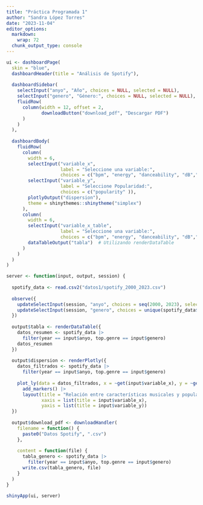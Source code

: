 ```yaml
---
title: "Práctica Programada 1"
author: "Sandra López Torres"
date: "2023-11-04"
editor_options: 
  markdown: 
    wrap: 72
  chunk_output_type: console
---
```


```r
ui <- dashboardPage(
  skin = "blue",
  dashboardHeader(title = "Análisis de Spotify"),
  
  dashboardSidebar(
    selectInput("anyo", "Año", choices = NULL, selected = NULL),
    selectInput("genero", "Género:", choices = NULL, selected = NULL),
    fluidRow(
      column(width = 12, offset = 2,
             downloadButton("download_pdf", "Descargar PDF")
      )
    )
  ),
  
  dashboardBody(
    fluidRow(
      column(
        width = 6,
        selectInput("variable_x",
                    label = "Seleccione una variable:",
                    choices = c("bpm", "energy", "danceability", "dB","liveness", "acousticness", "speechiness")),
        selectInput("variable_y",
                    label = "Seleccione Popularidad:",
                    choices = c("popularity" )),
        plotlyOutput("dispersion"),
        theme = shinythemes::shinytheme("simplex")
      ),
      column(
        width = 6,
        selectInput("variable_x_table",
                    label = "Seleccione una variable:",
                    choices = c("bpm", "energy", "danceability", "dB","liveness", "acousticness", "speechiness")),
        dataTableOutput("tabla")  # Utilizando renderDataTable
      )
    )
  )
)

server <- function(input, output, session) {
  
  spotify_data <- read.csv2("datos1/spotify_2000_2023.csv")
  
  observe({
    updateSelectInput(session, "anyo", choices = seq(2000, 2023), selected = 2023)
    updateSelectInput(session, "genero", choices = unique(spotify_data$top.genre))
  })
  
  output$tabla <- renderDataTable({
    datos_resumen <- spotify_data |>
      filter(year == input$anyo, top.genre == input$genero)
    datos_resumen
  })
  
  output$dispersion <- renderPlotly({
    datos_filtrados <- spotify_data |>
      filter(year == input$anyo, top.genre == input$genero)
    
    plot_ly(data = datos_filtrados, x = ~get(input$variable_x), y = ~get(input$variable_y), color = ~popularity) |>
      add_markers() |>
      layout(title = "Relación entre características musicales y popularidad o duración",
             xaxis = list(title = input$variable_x),
             yaxis = list(title = input$variable_y))
  })
  
  output$download_pdf <- downloadHandler(
    filename = function() {
      paste0("Datos Spotify", ".csv")
    },
    
    content = function(file) {
      tabla_genero <- spotify_data |>
        filter(year == input$anyo, top.genre == input$genero)
      write.csv(tabla_genero, file)
    }
  )
}

shinyApp(ui, server)
```





